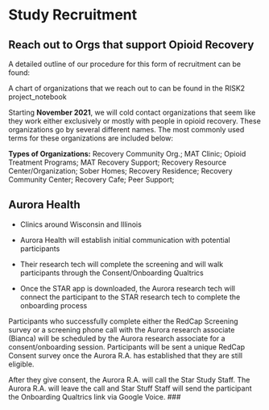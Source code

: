 # Study Recruitment {#sec-recruitment}


## Reach out to Orgs that support Opioid Recovery

A detailed outline of our procedure for this form of recruitment can be
found:

A chart of organizations that we reach out to can be found in the RISK2
project_notebook

Starting **November 2021**, we will cold contact organizations that seem
like they work either exclusively or mostly with people in opioid
recovery. These organizations go by several different names. The most
commonly used terms for these organizations are included below:

**Types of Organizations:** Recovery Community Org.; MAT Clinic; Opioid
Treatment Programs; MAT Recovery Support; Recovery Resource
Center/Organization; Sober Homes; Recovery Residence; Recovery Community
Center; Recovery Cafe; Peer Support;

## Aurora Health

-   Clinics around Wisconsin and Illinois

-   Aurora Health will establish initial communication with potential
    participants

-   Their research tech will complete the screening and will walk
    participants through the Consent/Onboarding Qualtrics

-   Once the STAR app is downloaded, the Aurora research tech will
    connect the participant to the STAR research tech to complete the
    onboarding process

Participants who successfully complete either the RedCap Screening
survey or a screening phone call with the Aurora research associate
(Bianca) will be scheduled by the Aurora research associate for a
consent/onboarding session. Participants will be sent a unique RedCap
Consent survey once the Aurora R.A. has established that they are still
eligible.

After they give consent, the Aurora R.A. will call the Star Study Staff. The
Aurora R.A. will leave the call and Star Stuff Staff will send the
participant the Onboarding Qualtrics link via Google Voice. \###




